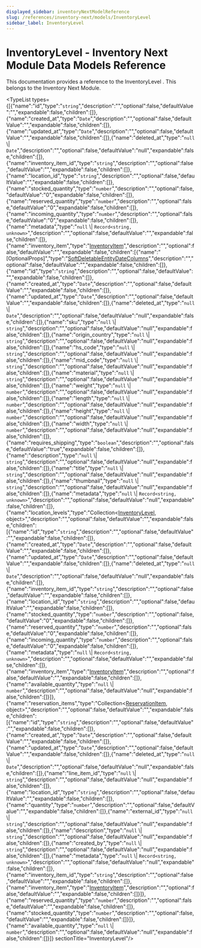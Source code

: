 ```yaml
---
displayed_sidebar: inventoryNextModelReference
slug: /references/inventory-next/models/InventoryLevel
sidebar_label: InventoryLevel
---
```



# InventoryLevel - Inventory Next Module Data Models Reference

This documentation provides a reference to the InventoryLevel . This belongs to the Inventory Next Module.

<TypeList types={[{"name":"id","type":"`string`","description":"","optional":false,"defaultValue":"","expandable":false,"children":[]},{"name":"created_at","type":"`Date`","description":"","optional":false,"defaultValue":"","expandable":false,"children":[]},{"name":"updated_at","type":"`Date`","description":"","optional":false,"defaultValue":"","expandable":false,"children":[]},{"name":"deleted_at","type":"`null` \\| `Date`","description":"","optional":false,"defaultValue":"null","expandable":false,"children":[]},{"name":"inventory_item_id","type":"`string`","description":"","optional":false,"defaultValue":"","expandable":false,"children":[]},{"name":"location_id","type":"`string`","description":"","optional":false,"defaultValue":"","expandable":false,"children":[]},{"name":"stocked_quantity","type":"`number`","description":"","optional":false,"defaultValue":"0","expandable":false,"children":[]},{"name":"reserved_quantity","type":"`number`","description":"","optional":false,"defaultValue":"0","expandable":false,"children":[]},{"name":"incoming_quantity","type":"`number`","description":"","optional":false,"defaultValue":"0","expandable":false,"children":[]},{"name":"metadata","type":"`null` \\| `Record<string, unknown>`","description":"","optional":false,"defaultValue":"","expandable":false,"children":[]},{"name":"inventory_item","type":"[InventoryItem](inventory_next_models.InventoryItem.mdx)","description":"","optional":false,"defaultValue":"","expandable":false,"children":[{"name":"[OptionalProps]","type":"[SoftDeletableEntityDateColumns](../../types/DAL/types/types.DAL.SoftDeletableEntityDateColumns.mdx)","description":"","optional":false,"defaultValue":"","expandable":false,"children":[]},{"name":"id","type":"`string`","description":"","optional":false,"defaultValue":"","expandable":false,"children":[]},{"name":"created_at","type":"`Date`","description":"","optional":false,"defaultValue":"","expandable":false,"children":[]},{"name":"updated_at","type":"`Date`","description":"","optional":false,"defaultValue":"","expandable":false,"children":[]},{"name":"deleted_at","type":"`null` \\| `Date`","description":"","optional":false,"defaultValue":"null","expandable":false,"children":[]},{"name":"sku","type":"`null` \\| `string`","description":"","optional":false,"defaultValue":"null","expandable":false,"children":[]},{"name":"origin_country","type":"`null` \\| `string`","description":"","optional":false,"defaultValue":"null","expandable":false,"children":[]},{"name":"hs_code","type":"`null` \\| `string`","description":"","optional":false,"defaultValue":"null","expandable":false,"children":[]},{"name":"mid_code","type":"`null` \\| `string`","description":"","optional":false,"defaultValue":"null","expandable":false,"children":[]},{"name":"material","type":"`null` \\| `string`","description":"","optional":false,"defaultValue":"null","expandable":false,"children":[]},{"name":"weight","type":"`null` \\| `number`","description":"","optional":false,"defaultValue":"null","expandable":false,"children":[]},{"name":"length","type":"`null` \\| `number`","description":"","optional":false,"defaultValue":"null","expandable":false,"children":[]},{"name":"height","type":"`null` \\| `number`","description":"","optional":false,"defaultValue":"null","expandable":false,"children":[]},{"name":"width","type":"`null` \\| `number`","description":"","optional":false,"defaultValue":"null","expandable":false,"children":[]},{"name":"requires_shipping","type":"`boolean`","description":"","optional":false,"defaultValue":"true","expandable":false,"children":[]},{"name":"description","type":"`null` \\| `string`","description":"","optional":false,"defaultValue":"null","expandable":false,"children":[]},{"name":"title","type":"`null` \\| `string`","description":"","optional":false,"defaultValue":"null","expandable":false,"children":[]},{"name":"thumbnail","type":"`null` \\| `string`","description":"","optional":false,"defaultValue":"null","expandable":false,"children":[]},{"name":"metadata","type":"`null` \\| `Record<string, unknown>`","description":"","optional":false,"defaultValue":"null","expandable":false,"children":[]},{"name":"location_levels","type":"Collection&#60;[InventoryLevel](inventory_next_models.InventoryLevel.mdx), object&#62;","description":"","optional":false,"defaultValue":"","expandable":false,"children":[{"name":"id","type":"`string`","description":"","optional":false,"defaultValue":"","expandable":false,"children":[]},{"name":"created_at","type":"`Date`","description":"","optional":false,"defaultValue":"","expandable":false,"children":[]},{"name":"updated_at","type":"`Date`","description":"","optional":false,"defaultValue":"","expandable":false,"children":[]},{"name":"deleted_at","type":"`null` \\| `Date`","description":"","optional":false,"defaultValue":"null","expandable":false,"children":[]},{"name":"inventory_item_id","type":"`string`","description":"","optional":false,"defaultValue":"","expandable":false,"children":[]},{"name":"location_id","type":"`string`","description":"","optional":false,"defaultValue":"","expandable":false,"children":[]},{"name":"stocked_quantity","type":"`number`","description":"","optional":false,"defaultValue":"0","expandable":false,"children":[]},{"name":"reserved_quantity","type":"`number`","description":"","optional":false,"defaultValue":"0","expandable":false,"children":[]},{"name":"incoming_quantity","type":"`number`","description":"","optional":false,"defaultValue":"0","expandable":false,"children":[]},{"name":"metadata","type":"`null` \\| `Record<string, unknown>`","description":"","optional":false,"defaultValue":"","expandable":false,"children":[]},{"name":"inventory_item","type":"[InventoryItem](inventory_next_models.InventoryItem.mdx)","description":"","optional":false,"defaultValue":"","expandable":false,"children":[]},{"name":"available_quantity","type":"`null` \\| `number`","description":"","optional":false,"defaultValue":"null","expandable":false,"children":[]}]},{"name":"reservation_items","type":"Collection&#60;[ReservationItem](inventory_next_models.ReservationItem.mdx), object&#62;","description":"","optional":false,"defaultValue":"","expandable":false,"children":[{"name":"id","type":"`string`","description":"","optional":false,"defaultValue":"","expandable":false,"children":[]},{"name":"created_at","type":"`Date`","description":"","optional":false,"defaultValue":"","expandable":false,"children":[]},{"name":"updated_at","type":"`Date`","description":"","optional":false,"defaultValue":"","expandable":false,"children":[]},{"name":"deleted_at","type":"`null` \\| `Date`","description":"","optional":false,"defaultValue":"null","expandable":false,"children":[]},{"name":"line_item_id","type":"`null` \\| `string`","description":"","optional":false,"defaultValue":"null","expandable":false,"children":[]},{"name":"location_id","type":"`string`","description":"","optional":false,"defaultValue":"","expandable":false,"children":[]},{"name":"quantity","type":"`number`","description":"","optional":false,"defaultValue":"","expandable":false,"children":[]},{"name":"external_id","type":"`null` \\| `string`","description":"","optional":false,"defaultValue":"null","expandable":false,"children":[]},{"name":"description","type":"`null` \\| `string`","description":"","optional":false,"defaultValue":"null","expandable":false,"children":[]},{"name":"created_by","type":"`null` \\| `string`","description":"","optional":false,"defaultValue":"null","expandable":false,"children":[]},{"name":"metadata","type":"`null` \\| `Record<string, unknown>`","description":"","optional":false,"defaultValue":"null","expandable":false,"children":[]},{"name":"inventory_item_id","type":"`string`","description":"","optional":false,"defaultValue":"","expandable":false,"children":[]},{"name":"inventory_item","type":"[InventoryItem](inventory_next_models.InventoryItem.mdx)","description":"","optional":false,"defaultValue":"","expandable":false,"children":[]}]},{"name":"reserved_quantity","type":"`number`","description":"","optional":false,"defaultValue":"","expandable":false,"children":[]},{"name":"stocked_quantity","type":"`number`","description":"","optional":false,"defaultValue":"","expandable":false,"children":[]}]},{"name":"available_quantity","type":"`null` \\| `number`","description":"","optional":false,"defaultValue":"null","expandable":false,"children":[]}]}  sectionTitle="InventoryLevel"/>

